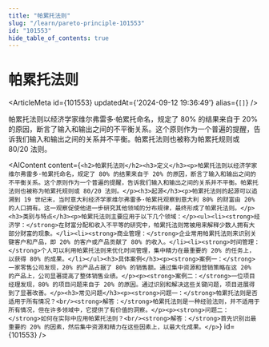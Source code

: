 ```yaml
---
title: "帕累托法则"
slug: "/learn/pareto-principle-101553"
id: "101553"
hide_table_of_contents: true
---
```



# 帕累托法则

<ArticleMeta id={101553} updatedAt={'2024-09-12 19:36:49'} alias={`[]`} />
<div className='border-solid border-b border-t-0 my-4 border-[var(--ifm-color-gray-300)]' />

帕累托法则以经济学家维尔弗雷多·帕累托命名，规定了 80% 的结果来自于 20% 的原因，断言了输入和输出之间的不平衡关系。这个原则作为一个普遍的提醒，告诉我们输入和输出之间的关系并不平衡。帕累托法则也被称为帕累托规则或 80/20 法则。

<AIContent content={`<h2>帕累托法则</h2><h3>定义</h3><p>帕累托法则以经济学家维尔弗雷多·帕累托命名，规定了 80% 的结果来自于 20% 的原因，断言了输入和输出之间的不平衡关系。这个原则作为一个普遍的提醒，告诉我们输入和输出之间的关系并不平衡。帕累托法则也被称为帕累托规则或 80/20 法则。</p><h3>起源</h3><p>帕累托法则的起源可以追溯到 19 世纪末，当时意大利经济学家维尔弗雷多·帕累托观察到意大利 80% 的财富由 20% 的人口拥有。这一观察促使他进一步研究其他领域的分布规律，最终形成了帕累托法则。</p><h3>类别与特点</h3><p>帕累托法则主要应用于以下几个领域：</p><ul><li><strong>经济学：</strong>在财富分配和收入不平等的研究中，帕累托法则常被用来解释少数人拥有大部分财富的现象。</li><li><strong>商业管理：</strong>企业常用帕累托法则来识别关键客户和产品，即 20% 的客户或产品贡献了 80% 的收入。</li><li><strong>时间管理：</strong>个人可以利用帕累托法则来优化时间管理，集中精力在最重要的 20% 的任务上，以获得 80% 的成果。</li></ul><h3>具体案例</h3><p><strong>案例一：</strong>一家零售公司发现，20% 的产品占据了 80% 的销售额。通过集中资源和营销策略在这 20% 的产品上，公司显著提高了整体销售业绩。</p><p><strong>案例二：</strong>一位项目经理发现，80% 的项目问题来自于 20% 的原因。通过识别和解决这些关键问题，项目进展得到了显著改善。</p><h3>常见问题</h3><p><strong>问题一：</strong>帕累托法则是否适用于所有情况？<br/><strong>解答：</strong>帕累托法则是一种经验法则，并不适用于所有情况，但在许多领域中，它提供了有价值的洞察。</p><p><strong>问题二：</strong>如何在实际中应用帕累托法则？<br/><strong>解答：</strong>首先识别出最重要的 20% 的因素，然后集中资源和精力在这些因素上，以最大化成果。</p>`} id={101553} />
